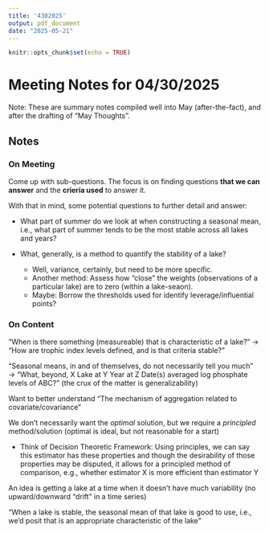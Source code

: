 ```yaml
---
title: '4302025'
output: pdf_document
date: "2025-05-21"
---
```


```r
knitr::opts_chunk$set(echo = TRUE)
```

# Meeting Notes for 04/30/2025

Note: These are summary notes compiled well into May (after-the-fact), and after the drafting of "May Thoughts". 

## Notes

### On Meeting

Come up with sub-questions. The focus is on finding questions **that we can answer** and the **crieria used** to answer it. 

With that in mind, some potential questions to further detail and answer: 

  - What part of summer do we look at when constructing a seasonal mean, i.e., what part of summer tends to be the most stable across all lakes and years? 
  
  - What, generally, is a method to quantify the stability of a lake? 
    - Well, variance, certainly, but need to be more specific. 
    - Another method: Assess how "close" the weights (observations of a particular lake) are to zero (within a lake-seaon). 
    - Maybe: Borrow the thresholds used for identify leverage/influential points? 

### On Content

"When is there something (measureable) that is characteristic of a lake?" $\rightarrow$ "How are trophic index levels defined, and is that criteria stable?" 

"Seasonal means, in and of themselves, do not necessarily tell you much" $\rightarrow$ "What, beyond, X Lake at Y Year at Z Date(s) averaged log phosphate levels of ABC?" (the crux of the matter is generalizability) 

Want to better understand "The mechanism of aggregation related to covariate/covariance" 

We don't necessarily want the *optimal* solution, but we require a *principled* method/solution (optimal is ideal, but not reasonable for a start) 

  - Think of Decision Theoretic Framework: Using principles, we can say this estimator has these properties and though the desirability of those properties may be disputed, it allows for a principled method of comparison, e.g., whether estimator X is more efficient than estimator Y 
  
An idea is getting a lake at a time when it doesn't have much variability (no upward/downward "drift" in a time series)

"When a lake is stable, the seasonal mean of that lake is good to use, i.e., we'd posit that is an appropriate characteristic of the lake" 
